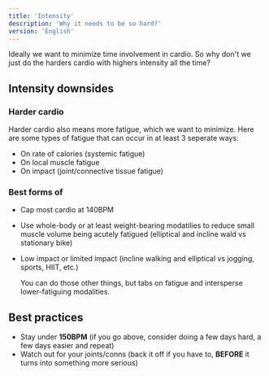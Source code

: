 ```yaml
---
title: 'Intensity'
description: 'Why it needs to be so hard?'
version: 'English'
---
```


Ideally we want to minimize time involvement in cardio. So why don't we just do the harders cardio with highers intensity all the time?

## Intensity downsides
### Harder cardio
Harder cardio also means more fatigue, which we want to minimize. Here are some types of fatigue that can occur in at least 3 seperate ways: <br/>
 - On rate of calories (systemic fatigue)
 - On local muscle fatigue
 - On impact (joint/connective tissue fatigue)

### Best forms of 
  - Cap most cardio at 140BPM
  - Use whole-body or at least weight-bearing modatilies to reduce small muscle volume being acutely fatigued (elliptical and incline wald vs stationary bike)
  - Low impact or limited impact (incline walking and elliptical vs jogging, sports, HIIT, etc.)

    <Info>
    You can do those other things, but tabs on fatigue and intersperse lower-fatiguing modalities.
  </Info>

## Best practices
- Stay under **150BPM** (if you go above, consider doing a few days hard, a few days easier and repeat)
- Watch out for your joints/conns (back it off if you have to, **BEFORE** it turns into something more serious)
